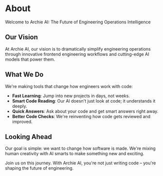 # About

Welcome to Archie AI: The Future of Engineering Operations Intelligence

## Our Vision

At Archie AI, our vision is to dramatically simplify engineering operations through innovative frontend engineering workflows and cutting-edge AI models that power them.

## What We Do

We're making tools that change how engineers work with code:

- **Fast Learning**: Jump into new projects in days, not weeks.
- **Smart Code Reading**: Our AI doesn't just look at code; it understands it deeply.
- **Quick Answers**: Ask about your code and get smart answers right away.
- **Better Code Checks**: We're reinventing how code gets reviewed and improved.

## Looking Ahead

Our goal is simple: we want to change how software is made. We're mixing human creativity with AI smarts to make something new and exciting.

Join us on this journey. With Archie AI, you're not just writing code – you're shaping the future of engineering.